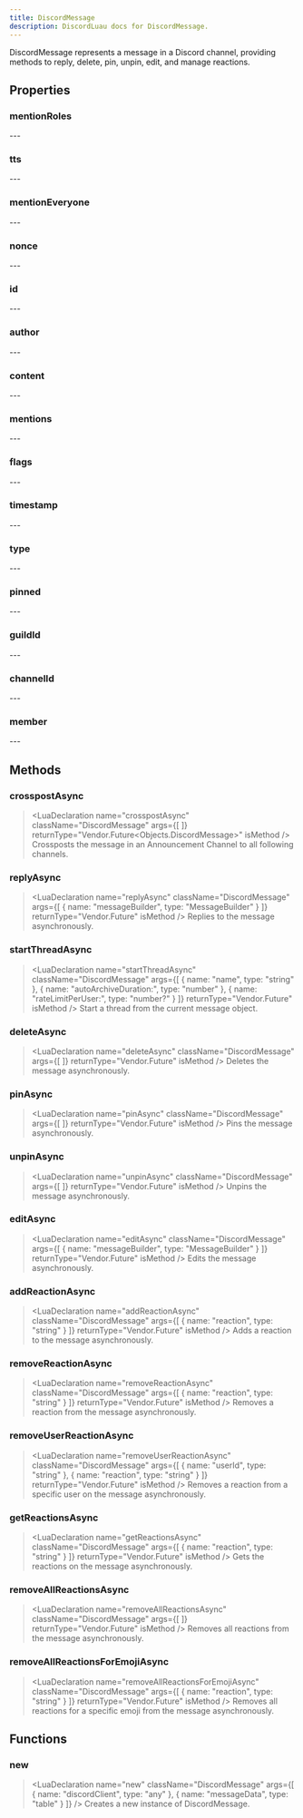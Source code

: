 ```yaml
---
title: DiscordMessage
description: DiscordLuau docs for DiscordMessage.
---
```

[//]: # (This file was automatically compiled through the Generator luau code under this repository)
[//]: # (if you want to edit the documentation of discord-luau, please write changes)
[//]: # (to the discord-luau repository itself, we extract the comments from discord-luau and translate)
[//]: # (them into markdown files that Nextra can interpret!)

[//]: # (----- DOCUMENT IMPORTS ----- )


[//]: # (----- DOCUMENT DESCRIPTION ----- )

DiscordMessage represents a message in a Discord channel, providing methods to reply, delete, pin, unpin, edit, and manage reactions.

[//]: # (----- DOCUMENT PROPERTIES ----- )

## Properties

### mentionRoles

<LuaProperty name="DiscordMessage.mentionRoles" type="{ string }" />
---
	
### tts

<LuaProperty name="DiscordMessage.tts" type="boolean" />
---
	
### mentionEveryone

<LuaProperty name="DiscordMessage.mentionEveryone" type="boolean" />
---
	
### nonce

<LuaProperty name="DiscordMessage.nonce" type="string" />
---
	
### id

<LuaProperty name="DiscordMessage.id" type="string" />
---
	
### author

<LuaProperty name="DiscordMessage.author" type="{ username: string, globalName: string, avatar: string, id: string, publicFlags: number, discriminator: string, }" />
---
	
### content

<LuaProperty name="DiscordMessage.content" type="string" />
---
	
### mentions

<LuaProperty name="DiscordMessage.mentions" type="{ string }" />
---
	
### flags

<LuaProperty name="DiscordMessage.flags" type="string" />
---
	
### timestamp

<LuaProperty name="DiscordMessage.timestamp" type="string" />
---
	
### type

<LuaProperty name="DiscordMessage.type" type="number" />
---
	
### pinned

<LuaProperty name="DiscordMessage.pinned" type="boolean" />
---
	
### guildId

<LuaProperty name="DiscordMessage.guildId" type="string" />
---
	
### channelId

<LuaProperty name="DiscordMessage.channelId" type="string" />
---
	
### member

<LuaProperty name="DiscordMessage.member" type="{ flags: number, deaf: boolean, roles: { [string]: string }, pending: boolean, mute: boolean, joinedAt: string, }" />
---
	

[//]: # (----- DOCUMENT METHODS ----- )

## Methods

### crosspostAsync

> <LuaDeclaration name="crosspostAsync" className="DiscordMessage" args={[  ]} returnType="Vendor.Future<Objects.DiscordMessage>" isMethod />
Crossposts the message in an Announcement Channel to all following channels.
### replyAsync

> <LuaDeclaration name="replyAsync" className="DiscordMessage" args={[ { name: "messageBuilder", type: "MessageBuilder" } ]} returnType="Vendor.Future<unknown>" isMethod />
Replies to the message asynchronously.
### startThreadAsync

> <LuaDeclaration name="startThreadAsync" className="DiscordMessage" args={[ { name: "name", type: "string" }, { name: "autoArchiveDuration:", type: "number" }, { name: "rateLimitPerUser:", type: "number?" } ]} returnType="Vendor.Future<string>" isMethod />
Start a thread from the current message object. 
### deleteAsync

> <LuaDeclaration name="deleteAsync" className="DiscordMessage" args={[  ]} returnType="Vendor.Future<unknown>" isMethod />
Deletes the message asynchronously.
### pinAsync

> <LuaDeclaration name="pinAsync" className="DiscordMessage" args={[  ]} returnType="Vendor.Future<unknown>" isMethod />
Pins the message asynchronously.
### unpinAsync

> <LuaDeclaration name="unpinAsync" className="DiscordMessage" args={[  ]} returnType="Vendor.Future<unknown>" isMethod />
Unpins the message asynchronously.
### editAsync

> <LuaDeclaration name="editAsync" className="DiscordMessage" args={[ { name: "messageBuilder", type: "MessageBuilder" } ]} returnType="Vendor.Future<unknown>" isMethod />
Edits the message asynchronously.
### addReactionAsync

> <LuaDeclaration name="addReactionAsync" className="DiscordMessage" args={[ { name: "reaction", type: "string" } ]} returnType="Vendor.Future<unknown>" isMethod />
Adds a reaction to the message asynchronously.
### removeReactionAsync

> <LuaDeclaration name="removeReactionAsync" className="DiscordMessage" args={[ { name: "reaction", type: "string" } ]} returnType="Vendor.Future<unknown>" isMethod />
Removes a reaction from the message asynchronously.
### removeUserReactionAsync

> <LuaDeclaration name="removeUserReactionAsync" className="DiscordMessage" args={[ { name: "userId", type: "string" }, { name: "reaction", type: "string" } ]} returnType="Vendor.Future<unknown>" isMethod />
Removes a reaction from a specific user on the message asynchronously.
### getReactionsAsync

> <LuaDeclaration name="getReactionsAsync" className="DiscordMessage" args={[ { name: "reaction", type: "string" } ]} returnType="Vendor.Future<unknown>" isMethod />
Gets the reactions on the message asynchronously.
### removeAllReactionsAsync

> <LuaDeclaration name="removeAllReactionsAsync" className="DiscordMessage" args={[  ]} returnType="Vendor.Future<unknown>" isMethod />
Removes all reactions from the message asynchronously.
### removeAllReactionsForEmojiAsync

> <LuaDeclaration name="removeAllReactionsForEmojiAsync" className="DiscordMessage" args={[ { name: "reaction", type: "string" } ]} returnType="Vendor.Future<unknown>" isMethod />
Removes all reactions for a specific emoji from the message asynchronously.

[//]: # (----- DOCUMENT FUNCTIONS ----- )

## Functions

### new

> <LuaDeclaration name="new" className="DiscordMessage" args={[ { name: "discordClient", type: "any" }, { name: "messageData", type: "table" } ]} />
Creates a new instance of DiscordMessage.

